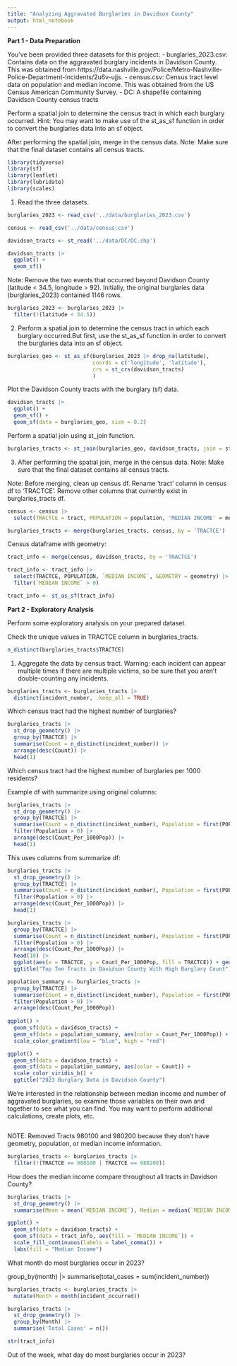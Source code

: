 ```yaml
---
title: "Analyzing Aggravated Burglaries in Davidson County"
output: html_notebook
---
```


**Part 1 - Data Preparation**

You've been provided three datasets for this project:
  - burglaries_2023.csv: Contains data on the aggravated burglary incidents in Davidson County. This was obtained from https://data.nashville.gov/Police/Metro-Nashville-Police-Department-Incidents/2u6v-ujjs.
  - census.csv: Census tract level data on population and median income. This was obtained from the US Census American Community Survey.
  - DC: A shapefile containing Davidson County census tracts

Perform a spatial join to determine the census tract in which each burglary occurred. Hint: You may want to make use of the st_as_sf function in order to convert the burglaries data into an sf object.

After performing the spatial join, merge in the census data. Note: Make sure that the final dataset contains all census tracts.

```r
library(tidyverse)
library(sf)
library(leaflet)
library(lubridate)
library(scales)
```

1. Read the three datasets. 

```r
burglaries_2023 <- read_csv('../data/burglaries_2023.csv')
```
```r
census <- read_csv('../data/census.csv')
```

```r
davidson_tracts <- st_read('../data/DC/DC.shp')
```

```r
davidson_tracts |> 
  ggplot() + 
  geom_sf()
```

Note: Remove the two events that occurred beyond Davidson County (latitude < 34.5, longitude > 92). Initially, the original burglaries data (burglaries_2023) contained 1146 rows. 

```r
burglaries_2023 <- burglaries_2023 |> 
  filter(!(latitude < 34.5))
```

2. Perform a spatial join to determine the census tract in which each burglary occurred.But first, use the st_as_sf function in order to convert the burglaries data into an sf object.

```r
burglaries_geo <- st_as_sf(burglaries_2023 |> drop_na(latitude), 
                           coords = c('longitude', 'latitude'),
                           crs = st_crs(davidson_tracts)
                           )
```

Plot the Davidson County tracts with the burglary (sf) data. 
```r
davidson_tracts |> 
  ggplot() + 
  geom_sf() + 
  geom_sf(data = burglaries_geo, size = 0.2)
```

Perform a spatial join using st_join function. 
```r
burglaries_tracts <- st_join(burglaries_geo, davidson_tracts, join = st_within)
```

3. After performing the spatial join, merge in the census data. Note: Make sure that the final dataset contains all census tracts.

Note: Before merging, clean up census df. Rename 'tract' column in census df to 'TRACTCE'. Remove other columns that currently exist in burglaries_tracts df. 
```r
census <- census |> 
  select(TRACTCE = tract, POPULATION = population, 'MEDIAN INCOME' = median_income)

burglaries_tracts <- merge(burglaries_tracts, census, by = 'TRACTCE')
```

Census dataframe with geometry: 
```r
tract_info <- merge(census, davidson_tracts, by = 'TRACTCE')

tract_info <- tract_info |> 
  select(TRACTCE, POPULATION, `MEDIAN INCOME`, GEOMETRY = geometry) |> 
  filter(`MEDIAN INCOME` > 0)

tract_info <- st_as_sf(tract_info)
```


**Part 2 - Exploratory Analysis** 

Perform some exploratory analysis on your prepared dataset.

Check the unique values in TRACTCE column in burglaries_tracts. 
```r
n_distinct(burglaries_tracts$TRACTCE)
```

1. Aggregate the data by census tract. Warning: each incident can appear multiple times if there are multiple victims, so be sure that you aren't double-counting any incidents.

```r
burglaries_tracts <- burglaries_tracts |> 
  distinct(incident_number, .keep_all = TRUE)
```

Which census tract had the highest number of burglaries? 

```r
burglaries_tracts |> 
  st_drop_geometry() |>
  group_by(TRACTCE) |> 
  summarise(Count = n_distinct(incident_number)) |> 
  arrange(desc(Count)) |> 
  head(1)
```

Which census tract had the highest number of burglaries per 1000 residents?

Example df with summarize using original columns:
```r
burglaries_tracts |> 
  st_drop_geometry() |>
  group_by(TRACTCE) |> 
  summarise(Count = n_distinct(incident_number), Population = first(POPULATION), Count_Per_1000Pop = n_distinct(incident_number)/(first(POPULATION)/1000)) |> 
  filter(Population > 0) |>
  arrange(desc(Count_Per_1000Pop)) |> 
  head(1)
```

This uses columns from summarize df: 
```r
burglaries_tracts |> 
  st_drop_geometry() |>
  group_by(TRACTCE) |> 
  summarise(Count = n_distinct(incident_number), Population = first(POPULATION), Count_Per_1000Pop = Count/(Population/ 1000)) |> 
  filter(Population > 0) |> 
  arrange(desc(Count_Per_1000Pop)) |> 
  head(1)
```

```r
burglaries_tracts |> 
  group_by(TRACTCE) |> 
  summarise(Count = n_distinct(incident_number), Population = first(POPULATION), Count_Per_1000Pop = Count/(Population/ 1000)) |> 
  filter(Population > 0) |> 
  arrange(desc(Count_Per_1000Pop)) |> 
  head(10) |> 
  ggplot(aes(x = TRACTCE, y = Count_Per_1000Pop, fill = TRACTCE)) + geom_col() + 
  ggtitle("Top Ten Tracts in Davidson County With High Burglary Count")
```


```r
population_summary <- burglaries_tracts |> 
  group_by(TRACTCE) |> 
  summarise(Count = n_distinct(incident_number), Population = first(POPULATION), Count_Per_1000Pop = Count/(Population/ 1000)) |> 
  filter(Population > 0) |> 
  arrange(desc(Count_Per_1000Pop))
  
ggplot() + 
  geom_sf(data = davidson_tracts) +
  geom_sf(data = population_summary, aes(color = Count_Per_1000Pop)) + 
  scale_color_gradient(low = "blue", high = "red")
```

```r
ggplot() + 
  geom_sf(data = davidson_tracts) +
  geom_sf(data = population_summary, aes(color = Count)) + 
  scale_color_viridis_b() + 
  ggtitle("2023 Burglary Data in Davidson County")
```

We're interested in the relationship between median income and number of aggravated burglaries, so examine those variables on their own and together to see what you can find. You may want to perform additional calculations, create plots, etc.

```r

```


NOTE: 
Removed Tracts 980100 and 980200 because they don't have geometry, population, or median income information. 

```r
burglaries_tracts <- burglaries_tracts |> 
  filter(!(TRACTCE == 980100 | TRACTCE == 980200))
```

How does the median income compare throughout all tracts in Davidson County? 
```r
burglaries_tracts |> 
  st_drop_geometry() |> 
  summarise(Mean = mean(`MEDIAN INCOME`), Median = median(`MEDIAN INCOME`), Min = min(`MEDIAN INCOME`), Max = max(`MEDIAN INCOME`))
```

```r
ggplot() +
  geom_sf(data = davidson_tracts) +
  geom_sf(data = tract_info, aes(fill = `MEDIAN INCOME`)) +
  scale_fill_continuous(labels = label_comma()) +
  labs(fill = "Median Income")
```

What month do most burglaries occur in 2023? 

group_by(month) |> 
summarise(total_cases = sum(incident_number))

```r
burglaries_tracts <- burglaries_tracts |> 
  mutate(Month = month(incident_occurred))

burglaries_tracts |> 
  st_drop_geometry() |> 
  group_by(Month) |> 
  summarise('Total Cases' = n())
```
```r
str(tract_info)
```

Out of the week, what day do most burglaries occur in 2023? 

```r

```

